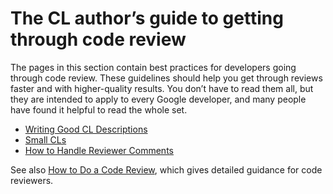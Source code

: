 # The CL author's guide to getting through code review

The pages in this section contain best practices for developers going through code review.
These guidelines should help you get through reviews faster and with higher-quality results.
You don't have to read them all, but they are intended to apply to every Google developer, and many people have found it helpful to read the whole set.

-   [Writing Good CL Descriptions](cl-descriptions.md)
-   [Small CLs](small-cls.md)
-   [How to Handle Reviewer Comments](handling-comments.md)

See also [How to Do a Code Review](../reviewer/index.md), which gives detailed guidance for code reviewers.
